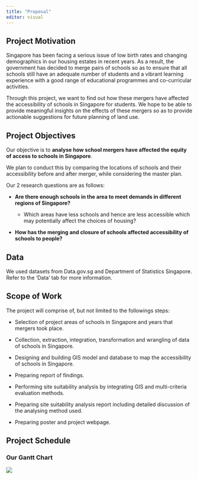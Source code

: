 ```yaml
---
title: "Proposal"
editor: visual
---
```


## Project Motivation

Singapore has been facing a serious issue of low birth rates and changing demographics in our housing estates in recent years. As a result, the government has decided to merge pairs of schools so as to ensure that all schools still have an adequate number of students and a vibrant learning experience with a good range of educational programmes and co-curricular activities.

Through this project, we want to find out how these mergers have affected the accessibility of schools in Singapore for students. We hope to be able to provide meaningful insights on the effects of these mergers so as to provide actionable suggestions for future planning of land use.

## Project Objectives

Our objective is to **analyse how school mergers have affected the equity of access to schools in Singapore**.

We plan to conduct this by comparing the locations of schools and their accessibility before and after merger, while considering the master plan.

Our 2 research questions are as follows:

-   **Are there enough schools in the area to meet demands in different regions of Singapore?**

    -   Which areas have less schools and hence are less accessible which may potentially affect the choices of housing?

-   **How has the merging and closure of schools affected accessibility of schools to people?**

## Data

We used datasets from Data.gov.sg and Department of Statistics Singapore. Refer to the 'Data' tab for more information.

## Scope of Work

The project will comprise of, but not limited to the followings steps:

-   Selection of project areas of schools in Singapore and years that mergers took place.

-   Collection, extraction, integration, transformation and wrangling of data of schools in Singapore.

-   Designing and building GIS model and database to map the accessibility of schools in Singapore.

-   Preparing report of findings.

-   Performing site suitability analysis by integrating GIS and multi-criteria evaluation methods.

-   Preparing site suitability analysis report including detailed discussion of the analysing method used.

-   Preparing poster and project webpage.

## Project Schedule

### Our Gantt Chart

![](images/GIS%20Gantt%20Chart.jpg){fig-align="left"}
